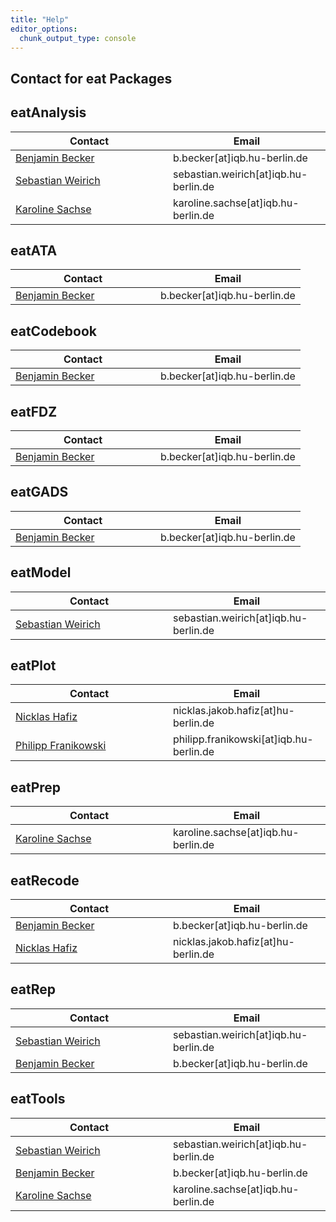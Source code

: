 ```yaml
---
title: "Help"
editor_options: 
  chunk_output_type: console
---
```


## Contact for eat Packages

:::: nav-pills
::: panel-tabset
## eatAnalysis

| Contact | Email |
|--|--|
| [Benjamin Becker](https://www.iqb.hu-berlin.de/institut/staff/?pg=c093) | b.becker[at]iqb.hu-berlin.de|
| [Sebastian Weirich](https://www.iqb.hu-berlin.de/institut/staff/?pg=ma_8) | sebastian.weirich[at]iqb.hu-berlin.de |
| [Karoline Sachse](https://www.iqb.hu-berlin.de/institut/staff/?pg=ks) | karoline.sachse[at]iqb.hu-berlin.de |

## eatATA

| Contact | Email |
|--|--|
| [Benjamin Becker](https://www.iqb.hu-berlin.de/institut/staff/?pg=c093) | b.becker[at]iqb.hu-berlin.de|

## eatCodebook

| Contact | Email |
|--|--|
| [Benjamin Becker](https://www.iqb.hu-berlin.de/institut/staff/?pg=c093) | b.becker[at]iqb.hu-berlin.de|

## eatFDZ

| Contact | Email |
|--|--|
| [Benjamin Becker](https://www.iqb.hu-berlin.de/institut/staff/?pg=c093) | b.becker[at]iqb.hu-berlin.de|

## eatGADS

| Contact | Email |
|--|--|
| [Benjamin Becker](https://www.iqb.hu-berlin.de/institut/staff/?pg=c093) | b.becker[at]iqb.hu-berlin.de|

## eatModel

| Contact | Email |
|--|--|
| [Sebastian Weirich](https://www.iqb.hu-berlin.de/institut/staff/?pg=ma_8) | sebastian.weirich[at]iqb.hu-berlin.de |

## eatPlot

| Contact | Email |
|--|--|
| [Nicklas Hafiz](https://www.iqb.hu-berlin.de/institut/staff/?pg=c135) | nicklas.jakob.hafiz[at]hu-berlin.de |
| [Philipp Franikowski](https://www.iqb.hu-berlin.de/institut/staff/?pg=c149) | philipp.franikowski[at]iqb.hu-berlin.de |

## eatPrep

| Contact | Email |
|--|--|
| [Karoline Sachse](https://www.iqb.hu-berlin.de/institut/staff/?pg=ks) | karoline.sachse[at]iqb.hu-berlin.de |

## eatRecode

| Contact | Email |
|--|--|
| [Benjamin Becker](https://www.iqb.hu-berlin.de/institut/staff/?pg=c093) | b.becker[at]iqb.hu-berlin.de|
| [Nicklas Hafiz](https://www.iqb.hu-berlin.de/institut/staff/?pg=c135) | nicklas.jakob.hafiz[at]hu-berlin.de |


## eatRep

| Contact | Email |
|--|--|
| [Sebastian Weirich](https://www.iqb.hu-berlin.de/institut/staff/?pg=ma_8) | sebastian.weirich[at]iqb.hu-berlin.de |
| [Benjamin Becker](https://www.iqb.hu-berlin.de/institut/staff/?pg=c093) | b.becker[at]iqb.hu-berlin.de|


## eatTools

| Contact | Email |
|--|--|
| [Sebastian Weirich](https://www.iqb.hu-berlin.de/institut/staff/?pg=ma_8) | sebastian.weirich[at]iqb.hu-berlin.de |
| [Benjamin Becker](https://www.iqb.hu-berlin.de/institut/staff/?pg=c093) | b.becker[at]iqb.hu-berlin.de|
| [Karoline Sachse](https://www.iqb.hu-berlin.de/institut/staff/?pg=ks) | karoline.sachse[at]iqb.hu-berlin.de |

:::
::::





```{=html}
<!-- 

## FAQ

<details>

<summary>Question 1</summary>

Some example answer.

</details>

## Current Issues on Github

link to github issues? 
like this one? https://github.com/iqb-research/IQB-Methods/issues
-->
```
